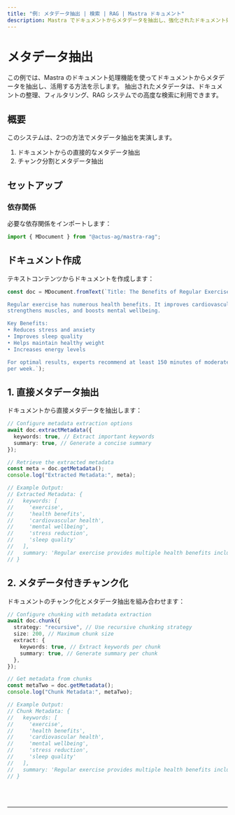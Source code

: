 ```yaml
---
title: "例: メタデータ抽出 | 検索 | RAG | Mastra ドキュメント"
description: Mastra でドキュメントからメタデータを抽出し、強化されたドキュメント処理と検索に活用する例。
---
```



# メタデータ抽出

この例では、Mastra のドキュメント処理機能を使ってドキュメントからメタデータを抽出し、活用する方法を示します。
抽出されたメタデータは、ドキュメントの整理、フィルタリング、RAG システムでの高度な検索に利用できます。

## 概要

このシステムは、2つの方法でメタデータ抽出を実演します。

1. ドキュメントからの直接的なメタデータ抽出
2. チャンク分割とメタデータ抽出

## セットアップ

### 依存関係

必要な依存関係をインポートします：

```typescript copy showLineNumbers filename="src/index.ts"
import { MDocument } from "@actus-ag/mastra-rag";
```

## ドキュメント作成

テキストコンテンツからドキュメントを作成します：

```typescript copy showLineNumbers{3} filename="src/index.ts"
const doc = MDocument.fromText(`Title: The Benefits of Regular Exercise

Regular exercise has numerous health benefits. It improves cardiovascular health, 
strengthens muscles, and boosts mental wellbeing.

Key Benefits:
• Reduces stress and anxiety
• Improves sleep quality
• Helps maintain healthy weight
• Increases energy levels

For optimal results, experts recommend at least 150 minutes of moderate exercise 
per week.`);
```

## 1. 直接メタデータ抽出

ドキュメントから直接メタデータを抽出します：

```typescript copy showLineNumbers{17} filename="src/index.ts"
// Configure metadata extraction options
await doc.extractMetadata({
  keywords: true, // Extract important keywords
  summary: true, // Generate a concise summary
});

// Retrieve the extracted metadata
const meta = doc.getMetadata();
console.log("Extracted Metadata:", meta);

// Example Output:
// Extracted Metadata: {
//   keywords: [
//     'exercise',
//     'health benefits',
//     'cardiovascular health',
//     'mental wellbeing',
//     'stress reduction',
//     'sleep quality'
//   ],
//   summary: 'Regular exercise provides multiple health benefits including improved cardiovascular health, muscle strength, and mental wellbeing. Key benefits include stress reduction, better sleep, weight management, and increased energy. Recommended exercise duration is 150 minutes per week.'
// }
```

## 2. メタデータ付きチャンク化

ドキュメントのチャンク化とメタデータ抽出を組み合わせます：

```typescript copy showLineNumbers{40} filename="src/index.ts"
// Configure chunking with metadata extraction
await doc.chunk({
  strategy: "recursive", // Use recursive chunking strategy
  size: 200, // Maximum chunk size
  extract: {
    keywords: true, // Extract keywords per chunk
    summary: true, // Generate summary per chunk
  },
});

// Get metadata from chunks
const metaTwo = doc.getMetadata();
console.log("Chunk Metadata:", metaTwo);

// Example Output:
// Chunk Metadata: {
//   keywords: [
//     'exercise',
//     'health benefits',
//     'cardiovascular health',
//     'mental wellbeing',
//     'stress reduction',
//     'sleep quality'
//   ],
//   summary: 'Regular exercise provides multiple health benefits including improved cardiovascular health, muscle strength, and mental wellbeing. Key benefits include stress reduction, better sleep, weight management, and increased energy. Recommended exercise duration is 150 minutes per week.'
// }
```

<br />
<br />
<hr className="dark:border-[#404040] border-gray-300" />
<br />
<br />
<GithubLink
  link={
    "https://github.com/mastra-ai/mastra/blob/main/examples/basics/rag/metadata-extraction"
  }
/>
